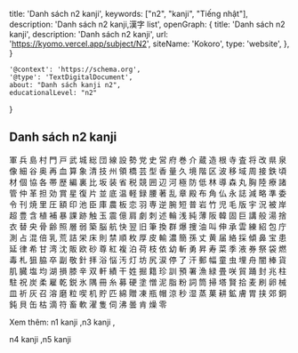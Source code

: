   title: 'Danh sách n2 kanji',
  keywords: ["n2", "kanji", "Tiếng nhật"],
  description: 'Danh sách n2 kanji,漢字 list',
  openGraph: {
    title: 'Danh sách n2 kanji',
    description: 'Danh sách n2 kanji',
    url: 'https://kyomo.vercel.app/subject/N2',
    siteName: 'Kokoro',
    type: 'website',
  },
}

    '@context': 'https://schema.org',
    '@type': 'TextDigitalDocument',
    about: "Danh sách kanji n2",
    educationalLevel: "n2"
}

## Danh sách n2 kanji
<Link href="/post/軍">軍</Link>
<Link href="/post/兵">兵</Link>
<Link href="/post/島">島</Link>
<Link href="/post/村">村</Link>
<Link href="/post/門">門</Link>
<Link href="/post/戸">戸</Link>
<Link href="/post/武">武</Link>
<Link href="/post/城">城</Link>
<Link href="/post/総">総</Link>
<Link href="/post/団">団</Link>
<Link href="/post/線">線</Link>
<Link href="/post/設">設</Link>
<Link href="/post/勢">勢</Link>
<Link href="/post/党">党</Link>
<Link href="/post/史">史</Link>
<Link href="/post/営">営</Link>
<Link href="/post/府">府</Link>
<Link href="/post/巻">巻</Link>
<Link href="/post/介">介</Link>
<Link href="/post/蔵">蔵</Link>
<Link href="/post/造">造</Link>
<Link href="/post/根">根</Link>
<Link href="/post/寺">寺</Link>
<Link href="/post/査">査</Link>
<Link href="/post/将">将</Link>
<Link href="/post/改">改</Link>
<Link href="/post/県">県</Link>
<Link href="/post/泉">泉</Link>
<Link href="/post/像">像</Link>
<Link href="/post/細">細</Link>
<Link href="/post/谷">谷</Link>
<Link href="/post/奥">奥</Link>
<Link href="/post/再">再</Link>
<Link href="/post/血">血</Link>
<Link href="/post/算">算</Link>
<Link href="/post/象">象</Link>
<Link href="/post/清">清</Link>
<Link href="/post/技">技</Link>
<Link href="/post/州">州</Link>
<Link href="/post/領">領</Link>
<Link href="/post/橋">橋</Link>
<Link href="/post/芸">芸</Link>
<Link href="/post/型">型</Link>
<Link href="/post/香">香</Link>
<Link href="/post/量">量</Link>
<Link href="/post/久">久</Link>
<Link href="/post/境">境</Link>
<Link href="/post/階">階</Link>
<Link href="/post/区">区</Link>
<Link href="/post/波">波</Link>
<Link href="/post/移">移</Link>
<Link href="/post/域">域</Link>
<Link href="/post/周">周</Link>
<Link href="/post/接">接</Link>
<Link href="/post/鉄">鉄</Link>
<Link href="/post/頃">頃</Link>
<Link href="/post/材">材</Link>
<Link href="/post/個">個</Link>
<Link href="/post/協">協</Link>
<Link href="/post/各">各</Link>
<Link href="/post/帯">帯</Link>
<Link href="/post/歴">歴</Link>
<Link href="/post/編">編</Link>
<Link href="/post/裏">裏</Link>
<Link href="/post/比">比</Link>
<Link href="/post/坂">坂</Link>
<Link href="/post/装">装</Link>
<Link href="/post/省">省</Link>
<Link href="/post/税">税</Link>
<Link href="/post/競">競</Link>
<Link href="/post/囲">囲</Link>
<Link href="/post/辺">辺</Link>
<Link href="/post/河">河</Link>
<Link href="/post/極">極</Link>
<Link href="/post/防">防</Link>
<Link href="/post/低">低</Link>
<Link href="/post/林">林</Link>
<Link href="/post/導">導</Link>
<Link href="/post/森">森</Link>
<Link href="/post/丸">丸</Link>
<Link href="/post/胸">胸</Link>
<Link href="/post/陸">陸</Link>
<Link href="/post/療">療</Link>
<Link href="/post/諸">諸</Link>
<Link href="/post/管">管</Link>
<Link href="/post/仲">仲</Link>
<Link href="/post/革">革</Link>
<Link href="/post/担">担</Link>
<Link href="/post/効">効</Link>
<Link href="/post/賞">賞</Link>
<Link href="/post/星">星</Link>
<Link href="/post/復">復</Link>
<Link href="/post/片">片</Link>
<Link href="/post/並">並</Link>
<Link href="/post/底">底</Link>
<Link href="/post/温">温</Link>
<Link href="/post/軽">軽</Link>
<Link href="/post/録">録</Link>
<Link href="/post/腰">腰</Link>
<Link href="/post/著">著</Link>
<Link href="/post/乱">乱</Link>
<Link href="/post/章">章</Link>
<Link href="/post/殿">殿</Link>
<Link href="/post/布">布</Link>
<Link href="/post/角">角</Link>
<Link href="/post/仏">仏</Link>
<Link href="/post/永">永</Link>
<Link href="/post/誌">誌</Link>
<Link href="/post/減">減</Link>
<Link href="/post/略">略</Link>
<Link href="/post/準">準</Link>
<Link href="/post/委">委</Link>
<Link href="/post/令">令</Link>
<Link href="/post/刊">刊</Link>
<Link href="/post/焼">焼</Link>
<Link href="/post/里">里</Link>
<Link href="/post/圧">圧</Link>
<Link href="/post/額">額</Link>
<Link href="/post/印">印</Link>
<Link href="/post/池">池</Link>
<Link href="/post/臣">臣</Link>
<Link href="/post/庫">庫</Link>
<Link href="/post/農">農</Link>
<Link href="/post/板">板</Link>
<Link href="/post/恋">恋</Link>
<Link href="/post/羽">羽</Link>
<Link href="/post/専">専</Link>
<Link href="/post/逆">逆</Link>
<Link href="/post/腕">腕</Link>
<Link href="/post/短">短</Link>
<Link href="/post/普">普</Link>
<Link href="/post/岩">岩</Link>
<Link href="/post/竹">竹</Link>
<Link href="/post/児">児</Link>
<Link href="/post/毛">毛</Link>
<Link href="/post/版">版</Link>
<Link href="/post/宇">宇</Link>
<Link href="/post/況">況</Link>
<Link href="/post/被">被</Link>
<Link href="/post/岸">岸</Link>
<Link href="/post/超">超</Link>
<Link href="/post/豊">豊</Link>
<Link href="/post/含">含</Link>
<Link href="/post/植">植</Link>
<Link href="/post/補">補</Link>
<Link href="/post/暴">暴</Link>
<Link href="/post/課">課</Link>
<Link href="/post/跡">跡</Link>
<Link href="/post/触">触</Link>
<Link href="/post/玉">玉</Link>
<Link href="/post/震">震</Link>
<Link href="/post/億">億</Link>
<Link href="/post/肩">肩</Link>
<Link href="/post/劇">劇</Link>
<Link href="/post/刺">刺</Link>
<Link href="/post/述">述</Link>
<Link href="/post/輪">輪</Link>
<Link href="/post/浅">浅</Link>
<Link href="/post/純">純</Link>
<Link href="/post/薄">薄</Link>
<Link href="/post/阪">阪</Link>
<Link href="/post/韓">韓</Link>
<Link href="/post/固">固</Link>
<Link href="/post/巨">巨</Link>
<Link href="/post/講">講</Link>
<Link href="/post/般">般</Link>
<Link href="/post/湯">湯</Link>
<Link href="/post/捨">捨</Link>
<Link href="/post/衣">衣</Link>
<Link href="/post/替">替</Link>
<Link href="/post/央">央</Link>
<Link href="/post/骨">骨</Link>
<Link href="/post/齢">齢</Link>
<Link href="/post/照">照</Link>
<Link href="/post/層">層</Link>
<Link href="/post/弱">弱</Link>
<Link href="/post/築">築</Link>
<Link href="/post/脳">脳</Link>
<Link href="/post/航">航</Link>
<Link href="/post/快">快</Link>
<Link href="/post/翌">翌</Link>
<Link href="/post/旧">旧</Link>
<Link href="/post/筆">筆</Link>
<Link href="/post/換">換</Link>
<Link href="/post/群">群</Link>
<Link href="/post/爆">爆</Link>
<Link href="/post/捜">捜</Link>
<Link href="/post/油">油</Link>
<Link href="/post/叫">叫</Link>
<Link href="/post/伸">伸</Link>
<Link href="/post/承">承</Link>
<Link href="/post/雲">雲</Link>
<Link href="/post/練">練</Link>
<Link href="/post/紹">紹</Link>
<Link href="/post/包">包</Link>
<Link href="/post/庁">庁</Link>
<Link href="/post/測">測</Link>
<Link href="/post/占">占</Link>
<Link href="/post/混">混</Link>
<Link href="/post/倍">倍</Link>
<Link href="/post/乳">乳</Link>
<Link href="/post/荒">荒</Link>
<Link href="/post/詰">詰</Link>
<Link href="/post/栄">栄</Link>
<Link href="/post/床">床</Link>
<Link href="/post/則">則</Link>
<Link href="/post/禁">禁</Link>
<Link href="/post/順">順</Link>
<Link href="/post/枚">枚</Link>
<Link href="/post/厚">厚</Link>
<Link href="/post/皮">皮</Link>
<Link href="/post/輸">輸</Link>
<Link href="/post/濃">濃</Link>
<Link href="/post/簡">簡</Link>
<Link href="/post/孫">孫</Link>
<Link href="/post/丈">丈</Link>
<Link href="/post/黄">黄</Link>
<Link href="/post/届">届</Link>
<Link href="/post/絡">絡</Link>
<Link href="/post/採">採</Link>
<Link href="/post/傾">傾</Link>
<Link href="/post/鼻">鼻</Link>
<Link href="/post/宝">宝</Link>
<Link href="/post/患">患</Link>
<Link href="/post/延">延</Link>
<Link href="/post/律">律</Link>
<Link href="/post/希">希</Link>
<Link href="/post/甘">甘</Link>
<Link href="/post/湾">湾</Link>
<Link href="/post/沈">沈</Link>
<Link href="/post/販">販</Link>
<Link href="/post/欧">欧</Link>
<Link href="/post/砂">砂</Link>
<Link href="/post/尊">尊</Link>
<Link href="/post/紅">紅</Link>
<Link href="/post/複">複</Link>
<Link href="/post/泊">泊</Link>
<Link href="/post/荷">荷</Link>
<Link href="/post/枝">枝</Link>
<Link href="/post/依">依</Link>
<Link href="/post/幼">幼</Link>
<Link href="/post/斬">斬</Link>
<Link href="/post/勇">勇</Link>
<Link href="/post/昇">昇</Link>
<Link href="/post/寿">寿</Link>
<Link href="/post/菜">菜</Link>
<Link href="/post/季">季</Link>
<Link href="/post/液">液</Link>
<Link href="/post/券">券</Link>
<Link href="/post/祭">祭</Link>
<Link href="/post/袋">袋</Link>
<Link href="/post/燃">燃</Link>
<Link href="/post/毒">毒</Link>
<Link href="/post/札">札</Link>
<Link href="/post/狙">狙</Link>
<Link href="/post/脇">脇</Link>
<Link href="/post/卒">卒</Link>
<Link href="/post/副">副</Link>
<Link href="/post/敬">敬</Link>
<Link href="/post/針">針</Link>
<Link href="/post/拝">拝</Link>
<Link href="/post/浴">浴</Link>
<Link href="/post/悩">悩</Link>
<Link href="/post/汚">汚</Link>
<Link href="/post/灯">灯</Link>
<Link href="/post/坊">坊</Link>
<Link href="/post/尻">尻</Link>
<Link href="/post/涙">涙</Link>
<Link href="/post/停">停</Link>
<Link href="/post/了">了</Link>
<Link href="/post/汗">汗</Link>
<Link href="/post/郵">郵</Link>
<Link href="/post/幅">幅</Link>
<Link href="/post/童">童</Link>
<Link href="/post/虫">虫</Link>
<Link href="/post/埋">埋</Link>
<Link href="/post/舟">舟</Link>
<Link href="/post/闇">闇</Link>
<Link href="/post/棒">棒</Link>
<Link href="/post/貨">貨</Link>
<Link href="/post/肌">肌</Link>
<Link href="/post/臓">臓</Link>
<Link href="/post/塩">塩</Link>
<Link href="/post/均">均</Link>
<Link href="/post/湖">湖</Link>
<Link href="/post/損">損</Link>
<Link href="/post/膝">膝</Link>
<Link href="/post/辛">辛</Link>
<Link href="/post/双">双</Link>
<Link href="/post/軒">軒</Link>
<Link href="/post/績">績</Link>
<Link href="/post/干">干</Link>
<Link href="/post/姓">姓</Link>
<Link href="/post/掘">掘</Link>
<Link href="/post/籍">籍</Link>
<Link href="/post/珍">珍</Link>
<Link href="/post/訓">訓</Link>
<Link href="/post/預">預</Link>
<Link href="/post/署">署</Link>
<Link href="/post/漁">漁</Link>
<Link href="/post/緑">緑</Link>
<Link href="/post/畳">畳</Link>
<Link href="/post/咲">咲</Link>
<Link href="/post/貿">貿</Link>
<Link href="/post/踊">踊</Link>
<Link href="/post/封">封</Link>
<Link href="/post/兆">兆</Link>
<Link href="/post/柱">柱</Link>
<Link href="/post/駐">駐</Link>
<Link href="/post/祝">祝</Link>
<Link href="/post/炭">炭</Link>
<Link href="/post/柔">柔</Link>
<Link href="/post/雇">雇</Link>
<Link href="/post/乾">乾</Link>
<Link href="/post/鋭">鋭</Link>
<Link href="/post/氷">氷</Link>
<Link href="/post/隅">隅</Link>
<Link href="/post/冊">冊</Link>
<Link href="/post/糸">糸</Link>
<Link href="/post/募">募</Link>
<Link href="/post/硬">硬</Link>
<Link href="/post/塗">塗</Link>
<Link href="/post/憎">憎</Link>
<Link href="/post/泥">泥</Link>
<Link href="/post/脂">脂</Link>
<Link href="/post/粉">粉</Link>
<Link href="/post/詞">詞</Link>
<Link href="/post/筒">筒</Link>
<Link href="/post/掃">掃</Link>
<Link href="/post/塔">塔</Link>
<Link href="/post/賢">賢</Link>
<Link href="/post/拾">拾</Link>
<Link href="/post/麦">麦</Link>
<Link href="/post/刷">刷</Link>
<Link href="/post/卵">卵</Link>
<Link href="/post/械">械</Link>
<Link href="/post/皿">皿</Link>
<Link href="/post/祈">祈</Link>
<Link href="/post/灰">灰</Link>
<Link href="/post/召">召</Link>
<Link href="/post/溶">溶</Link>
<Link href="/post/磨">磨</Link>
<Link href="/post/粒">粒</Link>
<Link href="/post/喫">喫</Link>
<Link href="/post/机">机</Link>
<Link href="/post/貯">貯</Link>
<Link href="/post/匹">匹</Link>
<Link href="/post/綿">綿</Link>
<Link href="/post/贈">贈</Link>
<Link href="/post/凍">凍</Link>
<Link href="/post/瓶">瓶</Link>
<Link href="/post/帽">帽</Link>
<Link href="/post/涼">涼</Link>
<Link href="/post/秒">秒</Link>
<Link href="/post/湿">湿</Link>
<Link href="/post/蒸">蒸</Link>
<Link href="/post/菓">菓</Link>
<Link href="/post/耕">耕</Link>
<Link href="/post/鉱">鉱</Link>
<Link href="/post/膚">膚</Link>
<Link href="/post/胃">胃</Link>
<Link href="/post/挟">挟</Link>
<Link href="/post/郊">郊</Link>
<Link href="/post/銅">銅</Link>
<Link href="/post/鈍">鈍</Link>
<Link href="/post/貝">貝</Link>
<Link href="/post/缶">缶</Link>
<Link href="/post/枯">枯</Link>
<Link href="/post/滴">滴</Link>
<Link href="/post/符">符</Link>
<Link href="/post/畜">畜</Link>
<Link href="/post/軟">軟</Link>
<Link href="/post/濯">濯</Link>
<Link href="/post/隻">隻</Link>
<Link href="/post/伺">伺</Link>
<Link href="/post/沸">沸</Link>
<Link href="/post/曇">曇</Link>
<Link href="/post/肯">肯</Link>
<Link href="/post/燥">燥</Link>
<Link href="/post/零">零</Link>

Xem thêm: <Link href="/subject/N1_1">n1 kanji </Link>,<Link href="/subject/N3">n3 kanji </Link>,
<Link href="/subject/N4">n4 kanji </Link>,<Link href="/subject/N5">n5 kanji </Link>